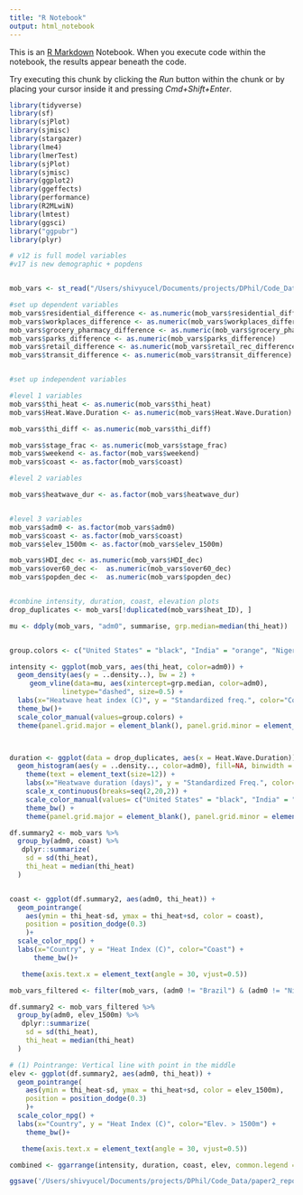 ```yaml
---
title: "R Notebook"
output: html_notebook
---
```


This is an [R Markdown](http://rmarkdown.rstudio.com) Notebook. When you execute code within the notebook, the results appear beneath the code. 

Try executing this chunk by clicking the *Run* button within the chunk or by placing your cursor inside it and pressing *Cmd+Shift+Enter*. 

```r
library(tidyverse)
library(sf)
library(sjPlot)
library(sjmisc)
library(stargazer)
library(lme4)
library(lmerTest)
library(sjPlot)
library(sjmisc)
library(ggplot2)
library(ggeffects)
library(performance)
library(R2MLwiN)
library(lmtest)
library(ggsci)
library("ggpubr")
library(plyr)
```
```r
# v12 is full model variables
#v17 is new demographic + popdens


mob_vars <- st_read("/Users/shivyucel/Documents/projects/DPhil/Code_Data/data/paper2/THI_concat_mobility_heat_w_vars_90_4SD_precip.csv")

#set up dependent variables
mob_vars$residential_difference <- as.numeric(mob_vars$residential_difference)
mob_vars$workplaces_difference <- as.numeric(mob_vars$workplaces_difference)
mob_vars$grocery_pharmacy_difference <- as.numeric(mob_vars$grocery_pharm_difference)
mob_vars$parks_difference <- as.numeric(mob_vars$parks_difference)
mob_vars$retail_difference <- as.numeric(mob_vars$retail_rec_difference)
mob_vars$transit_difference <- as.numeric(mob_vars$transit_difference)


#set up independent variables

#level 1 variables
mob_vars$thi_heat <- as.numeric(mob_vars$thi_heat)
mob_vars$Heat.Wave.Duration <- as.numeric(mob_vars$Heat.Wave.Duration)

mob_vars$thi_diff <- as.numeric(mob_vars$thi_diff)

mob_vars$stage_frac <- as.numeric(mob_vars$stage_frac)
mob_vars$weekend <- as.factor(mob_vars$weekend)
mob_vars$coast <- as.factor(mob_vars$coast)

#level 2 variables

mob_vars$heatwave_dur <- as.factor(mob_vars$heatwave_dur)


#level 3 variables
mob_vars$adm0 <- as.factor(mob_vars$adm0)
mob_vars$coast <- as.factor(mob_vars$coast)
mob_vars$elev_1500m <- as.factor(mob_vars$elev_1500m)

mob_vars$HDI_dec <- as.numeric(mob_vars$HDI_dec)
mob_vars$over60_dec <-  as.numeric(mob_vars$over60_dec)
mob_vars$popden_dec <-  as.numeric(mob_vars$popden_dec)



```




```r
#combine intensity, duration, coast, elevation plots
drop_duplicates <- mob_vars[!duplicated(mob_vars$heat_ID), ]

mu <- ddply(mob_vars, "adm0", summarise, grp.median=median(thi_heat))


group.colors <- c("United States" = "black", "India" = "orange", "Nigeria" ="#1B7339", "France" = "#0072bb", "Turkey" = "red", "Brazil" = "#5ced73", "China" = "purple")

intensity <- ggplot(mob_vars, aes(thi_heat, color=adm0)) + 
  geom_density(aes(y = ..density..), bw = 2) + 
     geom_vline(data=mu, aes(xintercept=grp.median, color=adm0),
             linetype="dashed", size=0.5) + 
  labs(x="Heatwave heat index (C)", y = "Standardized freq.", color="Country") + 
  theme_bw()+ 
  scale_color_manual(values=group.colors) +
  theme(panel.grid.major = element_blank(), panel.grid.minor = element_blank())



duration <- ggplot(data = drop_duplicates, aes(x = Heat.Wave.Duration)) +
  geom_histogram(aes(y = ..density.., color=adm0), fill=NA, binwidth = 1, position='identity', size=0.3) +
    theme(text = element_text(size=12)) +
    labs(x="Heatwave duration (days)", y = "Standardized Freq.", color='Country') +
    scale_x_continuous(breaks=seq(2,20,2)) +
    scale_color_manual(values= c("United States" = "black", "India" = "orange", "Nigeria" ="#1B7339", "France" = "#0072bb", "Turkey" = "red", "Brazil" = "#5ced73", "China" = "purple")) +
    theme_bw() +
    theme(panel.grid.major = element_blank(), panel.grid.minor = element_blank()) 

df.summary2 <- mob_vars %>%
  group_by(adm0, coast) %>%
   dplyr::summarize(
    sd = sd(thi_heat),
    thi_heat = median(thi_heat)
  )


coast <- ggplot(df.summary2, aes(adm0, thi_heat)) +
  geom_pointrange(
    aes(ymin = thi_heat-sd, ymax = thi_heat+sd, color = coast),
    position = position_dodge(0.3)
    )+
  scale_color_npg() + 
  labs(x="Country", y = "Heat Index (C)", color="Coast") +
      theme_bw()+ 

   theme(axis.text.x = element_text(angle = 30, vjust=0.5))

mob_vars_filtered <- filter(mob_vars, (adm0 != "Brazil") & (adm0 != "Nigeria"))

df.summary2 <- mob_vars_filtered %>%
  group_by(adm0, elev_1500m) %>%
   dplyr::summarize(
    sd = sd(thi_heat),
    thi_heat = median(thi_heat)
  )

# (1) Pointrange: Vertical line with point in the middle
elev <- ggplot(df.summary2, aes(adm0, thi_heat)) +
  geom_pointrange(
    aes(ymin = thi_heat-sd, ymax = thi_heat+sd, color = elev_1500m),
    position = position_dodge(0.3)
    )+
  scale_color_npg() + 
  labs(x="Country", y = "Heat Index (C)", color="Elev. > 1500m") +
    theme_bw()+ 

   theme(axis.text.x = element_text(angle = 30, vjust=0.5))

combined <- ggarrange(intensity, duration, coast, elev, common.legend =FALSE, labels=c("A", "B", "C", "D"))

ggsave('/Users/shivyucel/Documents/projects/DPhil/Code_Data/paper2_repo/__clean/0.6_modelling/figs/descriptives.pdf', combined, width=8, height=5)
```


  
